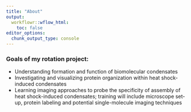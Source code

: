```yaml
---
title: "About"
output:
  workflowr::wflow_html:
    toc: false
editor_options:
  chunk_output_type: console
---
```


### Goals of my rotation project:

* Understanding formation and function of biomolecular condensates
* Investigating and visualizing protein organization within heat shock-induced condensates
* Learning imaging approaches to probe the specificity of assembly of heat shock-induced condensates; training will include microscope set-up, protein labeling and potential single-molecule imaging techniques 
